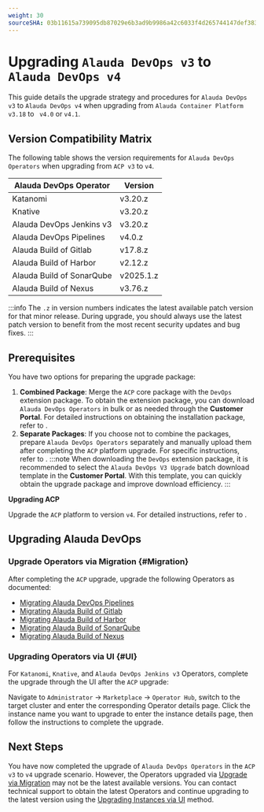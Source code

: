 ```yaml
---
weight: 30
sourceSHA: 03b11615a739095db87029e6b3ad9b9986a42c6033f4d265744147def3832b5a
---
```


# Upgrading `Alauda DevOps v3` to `Alauda DevOps v4`

This guide details the upgrade strategy and procedures for `Alauda DevOps v3` to `Alauda DevOps v4` when upgrading from `Alauda Container Platform v3.18` to ` v4.0` or `v4.1`.

## Version Compatibility Matrix

The following table shows the version requirements for `Alauda DevOps Operators` when upgrading from `ACP v3` to `v4`.

| Alauda DevOps Operator    | Version   |
| ------------------------- | --------- |
| Katanomi                  | v3.20.z   |
| Knative                   | v3.20.z   |
| Alauda DevOps Jenkins v3  | v3.20.z   |
| Alauda DevOps Pipelines   | v4.0.z    |
| Alauda Build of Gitlab    | v17.8.z   |
| Alauda Build of Harbor    | v2.12.z   |
| Alauda Build of SonarQube | v2025.1.z |
| Alauda Build of Nexus     | v3.76.z   |

:::info
The `.z` in version numbers indicates the latest available patch version for that minor release. During upgrade, you should always use the latest patch version to benefit from the most recent security updates and bug fixes.
:::

## Prerequisites

You have two options for preparing the upgrade package:

1. **Combined Package**: Merge the `ACP` core package with the `DevOps` extension package. To obtain the extension package, you can download `Alauda DevOps Operators` in bulk or as needed through the **Customer Portal**. For detailed instructions on obtaining the installation package, refer to <ExternalSiteLink name="container_platform" href="install/prepare/download.html" children="Downloading Operators" />.
2. **Separate Packages**: If you choose not to combine the packages, prepare `Alauda DevOps Operators` separately and manually upload them after completing the `ACP` platform upgrade. For specific instructions, refer to <ExternalSiteLink name="container_platform" href="ui/cli_tools/#downloading-the-tool" children="Uploading Operators" />.
:::note
When downloading the `DevOps` extension package, it is recommended to select the `Alauda DevOps V3 Upgrade` batch download template in the **Customer Portal**. With this template, you can quickly obtain the upgrade package and improve download efficiency.
:::

**Upgrading ACP**

Upgrade the `ACP` platform to version `v4`. For detailed instructions, refer to <ExternalSiteLink name="container_platform" href="upgrade/overview.html" children="Upgrading Container Platform" />.

## Upgrading Alauda DevOps

### Upgrade Operators via Migration {#Migration}

After completing the `ACP` upgrade, upgrade the following Operators as documented:

- [Migrating Alauda DevOps Pipelines](./migrating-tekton-v3-to-v4.mdx)
- [Migrating Alauda Build of Gitlab](https://docs.alauda.io/alauda-build-of-gitlab/17.8/upgrade/02_14_upgrade_to_17.html)
- [Migrating Alauda Build of Harbor](https://docs.alauda.io/alauda-build-of-harbor/2.12/upgrade/01_upgrade_2.6.4_to_2.12.html)
- [Migrating Alauda Build of SonarQube](https://docs.alauda.io/alauda-build-of-sonarqube/2025.1/upgrade/05_upgrade_to_2025.1.0.html)
- [Migrating Alauda Build of Nexus](https://docs.alauda.io/alauda-build-of-nexus/3.76/upgrade/migrate_to_3.76.0.html)

### Upgrading Operators via UI {#UI}

For `Katanomi`, `Knative`, and `Alauda DevOps Jenkins v3` Operators, complete the upgrade through the UI after the `ACP` upgrade:

Navigate to `Administrator` -> `Marketplace` -> `Operator Hub`, switch to the target cluster and enter the corresponding Operator details page. Click the instance name you want to upgrade to enter the instance details page, then follow the instructions to complete the upgrade.

## Next Steps

You have now completed the upgrade of `Alauda DevOps Operators` in the `ACP v3` to `v4` upgrade scenario. However, the Operators upgraded via [Upgrade via Migration](#Migration) may not be the latest available versions. You can contact technical support to obtain the latest Operators and continue upgrading to the latest version using the [Upgrading Instances via UI](#UI) method.


